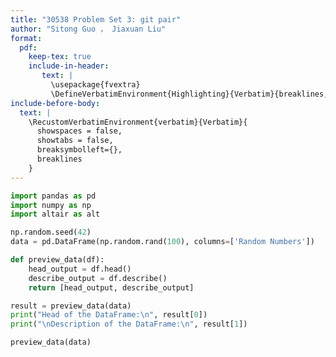 ```yaml
---
title: "30538 Problem Set 3: git pair"
author: "Sitong Guo ， Jiaxuan Liu"
format: 
  pdf:
    keep-tex: true
    include-in-header: 
       text: |
         \usepackage{fvextra}
         \DefineVerbatimEnvironment{Highlighting}{Verbatim}{breaklines,commandchars=\\\{\}}
include-before-body:
  text: |
    \RecustomVerbatimEnvironment{verbatim}{Verbatim}{
      showspaces = false,
      showtabs = false,
      breaksymbolleft={},
      breaklines
    }
---
```


```python
import pandas as pd
import numpy as np
import altair as alt

np.random.seed(42)
data = pd.DataFrame(np.random.rand(100), columns=['Random Numbers'])

def preview_data(df):
    head_output = df.head()
    describe_output = df.describe()
    return [head_output, describe_output]

result = preview_data(data)
print("Head of the DataFrame:\n", result[0])
print("\nDescription of the DataFrame:\n", result[1])

preview_data(data)

```